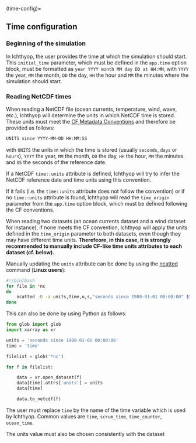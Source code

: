 (time-config)=

## Time configuration

### Beginning of the simulation

In Ichthyop, the user provides the time at which the simulation should start. This `initial_time` parameter, which must be
defined in the `app.time` option block, must be formatted as `year YYYY month MM day DD at HH:MM`, with `YYYY` the year, `MM` the
month, `DD` the day, `HH` the hour and `MM` the minutes where the simulation should start.

### Reading NetCDF times

When reading a NetCDF file (ocean currents, temperature, wind, wave, etc.), Ichthyop will determine the units in which NetCDF time is stored.
These units must meet the [CF Metadata Conventions](https://cfconventions.org/Data/cf-conventions/cf-conventions-1.7/build/ch04s04.html)
and therefore be provided as follows:

```bash
UNITS since YYYY-MM-DD HH:MM:SS
```

with `UNITS` the units in which the time is stored (usually `seconds`, `days` or `hours`), `YYYY` the year, `MM` the month, `DD` the day, `HH` the hour, `MM` the minutes  and `SS` the seconds of the reference date.

If a NetCDF `time::units` attribute is defined, Ichthyop will try to infer the NetCDF reference date and time units using this convention.

If it fails (i.e. the `time::units` attribute does not follow the convention) or if no `time::units` attribute is found,
Ichthyop will read the `time_origin` parameter from the `app.time` option block, which must be defined following the CF conventions.

:::{danger}
When reading two datasets (an ocean currents dataset and a wind dataset for instance), if none meets the CF convention, Ichthyop
will apply the units defined in the `time_origin` parameter to both datasets, even though they may have different time units.
**Therefeore, in this case, it is strongly recommended to manually include CF-like  time units attributes to each dataset (cf. below).**
:::

Manually updating the `units` attribute can be done by using
the [ncatted](https://linux.die.net/man/1/ncatted)  command (**Linux users**):

```bash
#!/bin/bash
for file in *nc
do
    ncatted -O -a units,time,o,s,"seconds since 1900-01-01 00:00:00" $file
done
```

This can also be done by using Python as follows:

```python
from glob import glob
import xarray as xr

units = 'seconds since 1900-01-01 00:00:00'
time = 'time'

filelist = glob('*nc')

for f in filelist:

    data = xr.open_dataset(f)
    data[time].attrs['units'] = units
    data[time]

    data.to_netcdf(f)
```

:::{note}
The user must replace `time` by the name of the time variable which is used by Ichthyop.
Common values are `time`, `scrum_time`, `time_counter`, `ocean_time`.

The units value must also be chosen consistently with the dataset
:::
